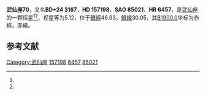 {{Starbox begin
| name = 武仙座70
}}
{{Starbox observe
| epoch = [[J2000.0|J2000.0]]
| constell = [[武仙座|武仙座]]<ref name=SIMBAD>{{cite web
 | url=http://simbad.u-strasbg.fr/simbad/sim-id?Ident=HR+6457
 | title=Pulsating variable Star
 | publisher=Centre de Données astronomiques de Strasbourg
 | work=SIMBAD
 | accessdate=2012-07-13
 | archive-date=2019-08-29
 | archive-url=https://web.archive.org/web/20190829172549/http://simbad.u-strasbg.fr/simbad/sim-id?Ident=HR+6457
 | dead-url=no
 }}</ref><ref name=DATA>{{cite web
 | url=http://vizier.u-strasbg.fr/viz-bin/VizieR-5?-out.add=.&-source=5050&-corr=PK=HR&-out.max=9999&HR=6457
 | title=VizieR Detailed Page
 | accessdate=2012-07-13
 | archive-date=2019-09-01
 | archive-url=https://web.archive.org/web/20190901200937/http://vizier.u-strasbg.fr/viz-bin/VizieR-5?-out.add=.&-source=5050&-corr=PK=HR&-out.max=9999&HR=6457
 | dead-url=no
 }}</ref>
| 星官 = 
| ra = {{RA|17|20|54.2}}<ref name=SIMBAD /><ref name=DATA />
| dec = {{DEC|+24|29|58}}<ref name=SIMBAD /><ref name=DATA />
| appmag_v = 5.12<ref name=SIMBAD /><ref name=DATA />
}}
{{Starbox character
| class = A2V<ref name=SIMBAD /><ref name=DATA />
| b-v = -0.03<ref name=SIMBAD /><ref name=DATA />
| u-b = 0.02<ref name=SIMBAD /><ref name=DATA />
| r-i = <ref name=SIMBAD /><ref name=DATA />
| variable = 
}}
{{Starbox astrometry
| radial_v = 0.02
| prop_mo_ra = -18
| parallax = 0.01
| p_error = 
}}
{{Starbox catalog
| names =BD+24 3167，[[SAO星表|SAO]] 85021，[[HD星表|HD]] 157198，[[HR星表|HR]] 6457}}
{{Starbox reference |Simbad=HR+6457}}
{{Starbox end}}

'''武仙座70'''，又名'''BD+24 3167'''，'''HD 157198'''、'''SAO 85021'''、'''HR 6457'''，是[[武仙座|武仙座]]的一颗恒星<ref name=SIMBAD /><ref name=DATA />，视星等为5.12，位于[[銀道座標系|銀經]]46.93，[[銀道座標系|銀緯]]30.05，其[[B1900.0|B1900.0]]坐标为赤經{{RA|17|16|47}}，赤緯{{DEC|+24|30.05|56}}。

== 参考文献 ==
{{reflist}}

{{star-stub}}

{{武仙座恒星}}
[[Category:武仙座|Category:武仙座]]
[[Category:HD和HDE天體|157198]]
[[Category:HR天體|6457]]
[[Category:SAO天體|85021]]